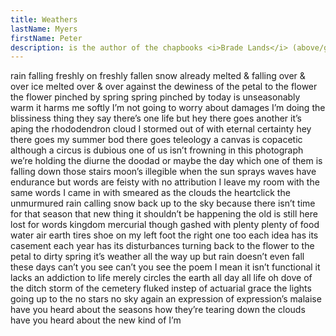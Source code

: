 ```yaml
---
title: Weathers
lastName: Myers
firstName: Peter
description: is the author of the chapbooks <i>Brade Lands</i> (above/ground press) and <i>The Hangnail</i> (Belladonna*). His reviews and essays have been featured in <i>Chicago Review</i>, <i>Los Angeles Review of Books</i>, <i>Annulet</i>, and elsewhere.
---
```


rain falling freshly on freshly fallen snow already melted & falling over & over ice melted over
& over against the dewiness of the petal to the flower the flower pinched by spring spring
pinched by today is unseasonably warm it harms me softly I’m not going to worry about
damages I’m doing the blissiness thing they say there’s one life but hey there goes another it’s
aping the rhododendron cloud I stormed out of with eternal certainty hey there goes my summer
bod there goes teleology a canvas is copacetic although a circus is dubious one of us isn’t
frowning in this photograph we’re holding the diurne the doodad or maybe the day which one of
them is falling down those stairs moon’s illegible when the sun sprays waves have endurance but
words are feisty with no attribution I leave my room with the same words I came in with
smeared as the clouds the heartclick the unmurmured rain calling snow back up to the sky
because there isn’t time for that season that new thing it shouldn’t be happening the old is still
here lost for words kingdom mercurial though gashed with plenty plenty of food water air earth
tires shoe on my left foot the right one too each idea has its casement each year has its
disturbances turning back to the flower to the petal to dirty spring it’s weather all the way up but
rain doesn’t even fall these days can’t you see can’t you see the poem I mean it isn’t functional it
lacks an addiction to life merely circles the earth all day all life oh dove of the ditch storm of the
cemetery fluked instep of actuarial grace the lights going up to the no stars no sky again an
expression of expression’s malaise have you heard about the seasons how they’re tearing down
the clouds have you heard about the new kind of I’m
